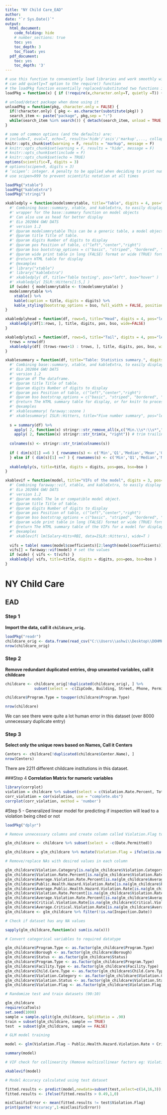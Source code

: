 ---
title: "NY Child Care_EAD"
author: 
date: "`r Sys.Date()`"
output:
  html_document:
    code_folding: hide
    # number_sections: true
    toc: yes
    toc_depth: 3
    toc_float: yes
  pdf_document:
    toc: yes
    toc_depth: '3'
---

```{r basic, include=F}
# use this function to conveniently load libraries and work smoothly with knitting
# can add quietly=T option to the require() function
# the loadPkg function essentially replaced/substituted two functions install.packages() and library() in one step.
loadPkg = function(x) { if (!require(x,character.only=T, quietly =T)) { install.packages(x,dep=T,repos="http://cran.us.r-project.org"); if(!require(x,character.only=T)) stop("Package not found") } }

# unload/detact package when done using it
unloadPkg = function(pkg, character.only = FALSE) { 
  if(!character.only) { pkg <- as.character(substitute(pkg)) } 
  search_item <- paste("package", pkg,sep = ":") 
  while(search_item %in% search()) { detach(search_item, unload = TRUE, character.only = TRUE) } 
}
```

```{r setup, include=FALSE}
# some of common options (and the defaults) are: 
# include=T, eval=T, echo=T, results='hide'/'asis'/'markup',..., collapse=F, warning=T, message=T, error=T, cache=T, fig.width=6, fig.height=4, fig.dim=c(6,4) #inches, fig.align='left'/'center','right', 
knitr::opts_chunk$set(warning = F, results = "markup", message = F)
# knitr::opts_chunk$set(warning = F, results = "hide", message = F)
# knitr::opts_chunk$set(include = F)
# knitr::opts_chunk$set(echo = TRUE)
options(scientific=T, digits = 3) 
# options(scipen=9, digits = 3) 
# ‘scipen’: integer. A penalty to be applied when deciding to print numeric values in fixed or exponential notation.  Positive values bias towards fixed and negative towards scientific notation: fixed notation will be preferred unless it is more than ‘scipen’ digits wider.
# use scipen=999 to prevent scientific notation at all times
```

```{r xkablesummary}
loadPkg("xtable")
loadPkg("kableExtra")
loadPkg("stringi")

xkabledply = function(modelsmmrytable, title="Table", digits = 4, pos="left", bso="striped", wide=FALSE) { 
  #' Combining base::summary, xtable, and kableExtra, to easily display model summary. 
  #' wrapper for the base::summary function on model objects
  #' Can also use as head for better display
  #' ELo 202004 GWU DATS
  #' version 1.2
  #' @param modelsmmrytable This can be a generic table, a model object such as lm(), or the summary of a model object summary(lm()) 
  #' @param title Title of table. 
  #' @param digits Number of digits to display
  #' @param pos Position of table, c("left","center","right") 
  #' @param bso bootstrap_options = c("basic", "striped", "bordered", "hover", "condensed", "responsive")
  #' @param wide print table in long (FALSE) format or wide (TRUE) format
  #' @return HTML table for display
  #' @examples
  #' library("xtable")
  #' library("kableExtra")
  #' xkabledply( df, title="Table testing", pos="left", bso="hover" )
  #' xkabledply( ISLR::Hitters[1:5,] )
  if (wide) { modelsmmrytable <- t(modelsmmrytable) }
  modelsmmrytable %>%
    xtable() %>% 
    kable(caption = title, digits = digits) %>%
    kable_styling(bootstrap_options = bso, full_width = FALSE, position = pos)
}

xkabledplyhead = function(df, rows=5, title="Head", digits = 4, pos="left", bso="striped") { 
  xkabledply(df[1:rows, ], title, digits, pos, bso, wide=FALSE)
}

xkabledplytail = function(df, rows=5, title="Tail", digits = 4, pos="left", bso="striped") { 
  trows = nrow(df)
  xkabledply(df[ (trows-rows+1) : trows, ], title, digits, pos, bso, wide=FALSE)
}

xkablesummary = function(df, title="Table: Statistics summary.", digits = 4, pos="left", bso="striped") { 
  #' Combining base::summary, xtable, and kableExtra, to easily display numeric variable summary of dataframes. 
  #' ELo 202004 GWU DATS
  #' version 1.2
  #' @param df The dataframe.
  #' @param title Title of table. 
  #' @param digits Number of digits to display
  #' @param pos Position of table, c("left","center","right") 
  #' @param bso bootstrap_options = c("basic", "striped", "bordered", "hover", "condensed", "responsive")
  #' @return The HTML summary table for display, or for knitr to process into other formats 
  #' @examples
  #' xkablesummary( faraway::ozone )
  #' xkablesummary( ISLR::Hitters, title="Five number summary", pos="left", bso="hover"  )
  
  s = summary(df) %>%
    apply( 2, function(x) stringr::str_remove_all(x,c("Min.\\s*:\\s*","1st Qu.\\s*:\\s*","Median\\s*:\\s*","Mean\\s*:\\s*","3rd Qu.\\s*:\\s*","Max.\\s*:\\s*")) ) %>% # replace all leading words
    apply( 2, function(x) stringr::str_trim(x, "right")) # trim trailing spaces left
  
  colnames(s) <- stringr::str_trim(colnames(s))
  
  if ( dim(s)[1] ==6 ) { rownames(s) <- c('Min','Q1','Median','Mean','Q3','Max') 
  } else if ( dim(s)[1] ==7 ) { rownames(s) <- c('Min','Q1','Median','Mean','Q3','Max','NA') }
  
  xkabledply(s, title=title, digits = digits, pos=pos, bso=bso )
}

xkablevif = function(model, title="VIFs of the model", digits = 3, pos="left", bso="striped", wide=TRUE) { 
  #' Combining faraway::vif, xtable, and kableExtra, to easily display numeric summary of VIFs for a model. 
  #' ELo 202004 GWU DATS
  #' version 1.2
  #' @param model The lm or compatible model object.
  #' @param title Title of table. 
  #' @param digits Number of digits to display
  #' @param pos Position of table, c("left","center","right") 
  #' @param bso bootstrap_options = c("basic", "striped", "bordered", "hover", "condensed", "responsive")
  #' @param wide print table in long (FALSE) format or wide (TRUE) format
  #' @return The HTML summary table of the VIFs for a model for display, or for knitr to process into other formats 
  #' @examples
  #' xkablevif( lm(Salary~Hits+RBI, data=ISLR::Hitters), wide=T )
  
  vifs = table( names(model$coefficients)[2:length(model$coefficients)] ) # remove intercept to set column names
  vifs[] = faraway::vif(model) # set the values
  if (wide) { vifs <- t(vifs) }
  xkabledply( vifs, title=title, digits = digits, pos=pos, bso=bso )
}
```

# NY Child Care 

## EAD

### Step 1  
**Import the data, call it `childcare_orig.`**  
```{r S1}
loadPkg("readr")
childcare_orig <- data.frame(read_csv("C:\\Users\\ashwi\\Desktop\\DOHMH_Childcare_Center_Inspections.csv"))
nrow(childcare_orig)
```


### Step 2
**Remove redundant duplicated entries, drop unwanted variables, call it childcare**
```{r}
childcare <- childcare_orig[!duplicated(childcare_orig), ] %>%
             subset(select = -c(ZipCode, Building, Street, Phone, Permit.Number, Day.Care.ID, Building.Identification.Number, Actual, URL, Regulation.Summary, Health.Code.Sub.Section, Inspection.Summary.Result, Age.Range))

childcare$Program.Type = toupper(childcare$Program.Type)

nrow(childcare)
```
We can see there were quite a lot human error in this dataset (over 8000 unnecessary duplicate entry)


### Step 3
**Select only the unique rows based on Names, Call it Centers**
```{r}
Centers <- childcare[!duplicated(childcare$Center.Name), ]
nrow(Centers)
```

There are 2211 different childcare institutions in this dataset.



###Step 4
**Correlation Matrix for numeric variables**


```{r}
library(corrplot)
violation = childcare %>% subset(select = c(Violation.Rate.Percent, Total.Educational.Workers, Public.Health.Hazard.Violation.Rate, Critical.Violation.Rate, Maximum.Capacity))
corr_violation = cor(violation, use = "complete.obs")
corrplot(corr_violation, method = 'number')
```

#Step 5 - Generalized linear model for predicting if inspection will lead to a violation being cited or not

```{r}

loadPkg("dplyr")

# Remove unnecessary columns and create column called Violation.Flag to show if inspection has resulted in a violation or not

glm_childcare <- childcare %>% subset(select = -c(Date.Permitted))

glm_childcare = glm_childcare %>% mutate(Violation.Flag = ifelse(is.na(Violation.Category), 0, 1))

# Remove/replace NAs with desired values in each column

glm_childcare$Violation.Category[is.na(glm_childcare$Violation.Category)] <- 'NO VIOLATION'
glm_childcare$Violation.Rate.Percent[is.na(glm_childcare$Violation.Rate.Percent)] <- 0
glm_childcare$Average.Violation.Rate.Percent[is.na(glm_childcare$Average.Violation.Rate.Percent)] <- 0
glm_childcare$Public.Health.Hazard.Violation.Rate[is.na(glm_childcare$Public.Health.Hazard.Violation.Rate)] <- 0
glm_childcare$Average.Public.Health.Hazard.Violation.Rate[is.na(glm_childcare$Average.Public.Health.Hazard.Violation.Rate)] <- 0
glm_childcare$Violation.Rate.Percent[is.na(glm_childcare$Violation.Rate.Percent)] <- 0
glm_childcare$Average.Violation.Rate.Percent[is.na(glm_childcare$Average.Violation.Rate.Percent)] <- 0
glm_childcare$Critical.Violation.Rate[is.na(glm_childcare$Critical.Violation.Rate)] <- 0
glm_childcare$Average.Critical.Violation.Rate[is.na(glm_childcare$Average.Critical.Violation.Rate)] <- 0
glm_childcare <- glm_childcare %>% filter(!is.na(Inspection.Date))

# Check if dataset has any NA values

sapply(glm_childcare,function(x) sum(is.na(x)))

# Convert categorical variables to required datatype

glm_childcare$Program.Type <- as.factor(glm_childcare$Program.Type)
glm_childcare$Borough <- as.factor(glm_childcare$Borough)
glm_childcare$Status <- as.factor(glm_childcare$Status)
glm_childcare$Program.Type <- as.factor(glm_childcare$Program.Type)
glm_childcare$Facility.Type <- as.factor(glm_childcare$Facility.Type)
glm_childcare$Child.Care.Type <- as.factor(glm_childcare$Child.Care.Type)
glm_childcare$Violation.Category <- as.factor(glm_childcare$Violation.Category)
glm_childcare$Violation.Status <- as.factor(glm_childcare$Violation.Status)
glm_childcare$Violation.Flag <- as.factor(glm_childcare$Violation.Flag)

# Randomize test and train datasets (90:10)

glm_childcare
require(caTools)
set.seed(1000) 
sample = sample.split(glm_childcare, SplitRatio = .90)
train = subset(glm_childcare, sample == TRUE)
test  = subset(glm_childcare, sample == FALSE)

# GLM model training

model <- glm(Violation.Flag ~ Public.Health.Hazard.Violation.Rate + Critical.Violation.Rate + Borough, family=binomial, data=train)

summary(model)

# VIF check for collinearity (Remove multicollinear factors eg: Violation.Rate.Percent has a strong positive correlation with Critical.Violation.Rate.Percent)

xkablevif(model)

# Model Accuracy calculated using test dataset

fitted.results <- predict(model,newdata=subset(test,select=c(14,16,3)),type='response')
fitted.results <- ifelse(fitted.results > 0.49,1,0)

misClasificError <- mean(fitted.results != test$Violation.Flag)
print(paste('Accuracy',1-misClasificError))

```

